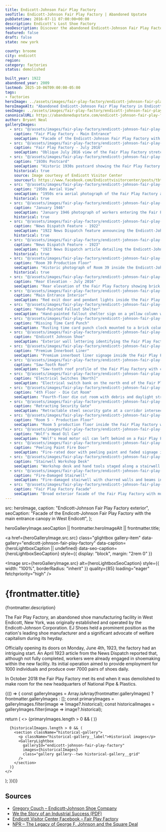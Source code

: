 ```yaml
---
title: Endicott-Johnson Fair Play Factory
seoTitle: Endicott-Johnson Fair Play Factory | Abandoned Upstate
pubDatetime: 2016-07-11 07:00:00+00:00
description: Endicott’s Lost Shoe Factory
seoDescription: Discover the abandoned Endicott-Johnson Fair Play Factory in Endicott, New York, once a Southern Tier shoe powerhouse now standing empty.
featured: false
draft: false
state: new york

county: broome
city: endicott
region: 
category: factories
status: demolished

built_year: 1922
abandoned_year: 2009
lastmod: 2025-10-06T09:00:00-05:00
tags:
- factories
heroImage: ../assets/images/fair-play-factory/endicott-johnson-fair-play-exterior-shoe-factory.jpg
heroImageAlt: "Abandoned Endicott-Johnson Fair Play Factory in Endicott, New York"
seoImage: ../assets/images/fair-play-factory/endicott-johnson-fair-play-interior-room-5.jpg
canonicalURL: https://abandonedupstate.com/endicott-johnson-fair-play-factory/
author: Bryant Neal
galleryImages:
  - src: "@/assets/images/fair-play-factory/endicott-johnson-fair-play-exterior-shoe-factory.jpg"
    caption: "Fair Play Factory - Main Entrance"
    seoCaption: "Facade of the Endicott-Johnson Fair Play Factory with the main entrance canopy in West Endicott"
  - src: "@/assets/images/fair-play-factory/endicott-johnson-fair-play-exterior-ultrawide.jpg"
    caption: "Fair Play Factory - July 2016"
    seoCaption: "Oblique July 2016 view of the Fair Play Factory stretching along North Page Avenue"
  - src: "@/assets/images/fair-play-factory/endicott-johnson-fair-play-historic-exterior-west-endicott.jpg"
    caption: "1930s Postcard"
    seoCaption: "Historic 1930s postcard showing the Fair Play Factory complex in operation"
    historical: true
    source: Image courtesy of Endicott Visitor Center
    sourceurl: https://www.facebook.com/Endicottvisitorcenter/posts/tbt-endicott-johnson-factory-west/1083568193586668/
  - src: "@/assets/images/fair-play-factory/endicott-johnson-fair-play-historic-1950s-shoe-factory.jpg"
    caption: "1950s Aerial View"
    seoCaption: "1950s era aerial photograph of the Fair Play Factory and surrounding Endicott-Johnson facilities"
    historical: true
  - src: "@/assets/images/fair-play-factory/endicott-johnson-fair-play-historic-1946-exterior.jpg"
    caption: "January 1946"
    seoCaption: "January 1946 photograph of workers entering the Fair Play Factory in West Endicott"
    historical: true
  - src: "@/assets/images/fair-play-factory/endicott-johnson-fair-play-historic-1922-newspaper.jpg"
    caption: "News Dispatch Feature - 1922"
    seoCaption: "1922 News Dispatch feature announcing the Endicott-Johnson Fair Play Factory"
    historical: true
  - src: "@/assets/images/fair-play-factory/endicott-johnson-fair-play-historic-1923-newspaper.jpg"
    caption: "News Dispatch Feature - 1923"
    seoCaption: "1923 News Dispatch article detailing the Endicott-Johnson Fair Play Factory"
    historical: true
  - src: "@/assets/images/fair-play-factory/endicott-johnson-fair-play-historic-room-39.jpg"
    caption: "Room 39 Production Floor"
    seoCaption: "Historic photograph of Room 39 inside the Endicott-Johnson Fair Play Factory"
    historical: true
  - src: "@/assets/images/fair-play-factory/endicott-johnson-fair-play-exterior-loading-docks.jpg"
    caption: "Rear Elevation - July 2016"
    seoCaption: "Rear elevation of the Fair Play Factory showing brick loading bays in July 2016"
  - src: "@/assets/images/fair-play-factory/endicott-johnson-fair-play-interior-main-entry.jpg"
    caption: "Main Entrance Interior"
    seoCaption: "Red exit door and pendant lights inside the Fair Play Factory's main entrance foyer"
  - src: "@/assets/images/fair-play-factory/endicott-johnson-fair-play-interior-shelter-sign.jpg"
    caption: "Hand-Painted Fallout Shelter"
    seoCaption: "Hand-painted fallout shelter sign on a yellow column within the Fair Play Factory"
  - src: "@/assets/images/fair-play-factory/endicott-johnson-fair-play-interior-punch-clock.jpg"
    caption: "Missing Time Card Punch"
    seoCaption: "Rusting time card punch clock mounted to a brick column in the Fair Play Factory"
  - src: "@/assets/images/fair-play-factory/endicott-johnson-fair-play-exterior-train-dock.jpg"
    caption: "Endicott Johnson Shoe"
    seoCaption: "Exterior wall lettering identifying the Fair Play Factory as part of Endicott Johnson Shoe"
  - src: "@/assets/images/fair-play-factory/endicott-johnson-fair-play-interior-innerboot.jpg"
    caption: "Premium Innerboot Liner"
    seoCaption: "Premium innerboot liner signage inside the Fair Play Factory"
  - src: "@/assets/images/fair-play-factory/endicott-johnson-fair-play-exterior-saw-tooth-roof.jpg"
    caption: "Saw-Tooth Roof"
    seoCaption: "Saw-tooth roof profile of the Fair Play Factory with clerestory glazing"
  - src: "@/assets/images/fair-play-factory/endicott-johnson-fair-play-interior-power-switch.jpg"
    caption: "Electrical Switches [North]"
    seoCaption: "Electrical switch bank on the north end of the Fair Play Factory"
  - src: "@/assets/images/fair-play-factory/endicott-johnson-fair-play-interior-floor-5.jpg"
    caption: "4th Floor - Die Cut Room"
    seoCaption: "Fourth-floor die cut room with debris and daylight streaming through tall windows"
  - src: "@/assets/images/fair-play-factory/endicott-johnson-fair-play-interior-security-gate.jpg"
    caption: "Retracting Security Gate"
    seoCaption: "Retractable steel security gate at a corridor intersection inside the Fair Play Factory"
  - src: "@/assets/images/fair-play-factory/endicott-johnson-fair-play-interior-room-5.jpg"
    caption: "Room 5 - Production Floor"
    seoCaption: "Room 5 production floor inside the Fair Play Factory with scattered debris"
  - src: "@/assets/images/fair-play-factory/endicott-johnson-fair-play-interior-wolfs-head-oil.jpg"
    caption: "Wolf's Head Oil Can"
    seoCaption: "Wolf's Head motor oil can left behind on a Fair Play Factory workbench"
  - src: "@/assets/images/fair-play-factory/endicott-johnson-fair-play-interior-fire-door.jpg"
    caption: "Peeling Paint Fire Door"
    seoCaption: "Fire-rated door with peeling paint and faded signage inside the Fair Play Factory"
  - src: "@/assets/images/fair-play-factory/endicott-johnson-fair-play-interior-work-bench.jpg"
    caption: "Stairwell Workshop Desk"
    seoCaption: "Workshop desk and hand tools staged along a stairwell landing inside the Fair Play Factory"
  - src: "@/assets/images/fair-play-factory/endicott-johnson-fair-play-interior-fire-damage.jpg"
    caption: "Fire-Damaged Stairwell"
    seoCaption: "Fire-damaged stairwell with charred walls and beams inside the Fair Play Factory"
  - src: "@/assets/images/fair-play-factory/endicott-johnson-fair-play-exterior-train-tracks.jpg"
    caption: "Fair Play Factory Facade"
    seoCaption: "Broad exterior facade of the Fair Play Factory with multi-level stair tower"
---
```





  src: heroImage,
  caption: "Endicott-Johnson Fair Play Factory exterior",
  seoCaption: "Facade of the Endicott-Johnson Fair Play Factory with the main entrance canopy in West Endicott",
};

  heroGalleryImage.seoCaption || frontmatter.heroImageAlt || frontmatter.title;





















<a
  href={heroGalleryImage.src.src}
  class="glightbox gallery-item"
  data-gallery="endicott-johnson-fair-play-factory"
  data-caption={heroLightboxCaption || undefined}
  data-seo-caption={heroLightboxSeoCaption}
  style={{ display: "block", margin: "2rem 0" }}
>
  <Image
    src={heroGalleryImage.src}
    alt={heroLightboxSeoCaption}
    style={{ width: "100%", borderRadius: "inherit" }}
    quality={85}
    loading="eager"
    fetchpriority="high"
  />
</a>

<div class="my-4"></div>

# {frontmatter.title}
<p className="post-tagline" style={{ color: "#b9975c" }}>{frontmatter.description}</p>

The Fair Play Factory, an abandoned shoe manufacturing facility in West Endicott, New York, was originally established and operated by the Endicott-Johnson Corporation. EJ Shoes held a prominent position as the nation's leading shoe manufacturer and a significant advocate of welfare capitalism during its heyday.

Officially opening its doors on Monday, June 4th, 1923, the factory had an intriguing start. An April 1923 article from the News Dispatch reported that, although not fully completed, workers were already engaged in shoemaking within the new facility. Its initial operation aimed to provide employment for 1000 individuals and produce over 7000 pairs of shoes daily.

In October 2018 the Fair Play Factory met its end when it was demolished to make room for the new headquarters of National Pipe & Plastics.

<div class="my-12"></div>

{(() => {
  const galleryImages = Array.isArray(frontmatter.galleryImages)
    ? frontmatter.galleryImages
    : [];
  const primaryImages = galleryImages.filter(image => !image?.historical);
  const historicalImages = galleryImages.filter(image => image?.historical);

  return (
    <>
      {primaryImages.length > 0 && (
        <GalleryLightbox
          galleryId="endicott-johnson-fair-play-factory"
          images={primaryImages}
        />
      )}

      {historicalImages.length > 0 && (
        <section className="historical-gallery">
          <p className="historical-gallery__label">Historical images</p>
          <GalleryLightbox
            galleryId="endicott-johnson-fair-play-factory"
            images={historicalImages}
            class="gallery gallery--two historical-gallery__grid"
          />
        </section>
      )}
    </>
  );
})()}

## Sources

- [Gregory Couch – Endicott-Johnson Shoe Company](https://www.gregorycouch.com/endicott-johnson-shoe-company)
- [We the Story of an Industrial Success (PDF)](https://www.talkinghistory.org/ej/We%20the%20Story%20of%20an%20Industrial%20Success.pdf)
- [Endicott Visitor Center Facebook – Fair Play Factory](https://www.facebook.com/Endicottvisitorcenter/posts/tbt-endicott-johnson-factory-west/1083568193586668/)
- [NPR – The Legacy of George F. Johnson and the Square Deal](https://www.npr.org/2010/12/01/131725100/the-legacy-of-george-f-johnson-and-the-square-deal)
